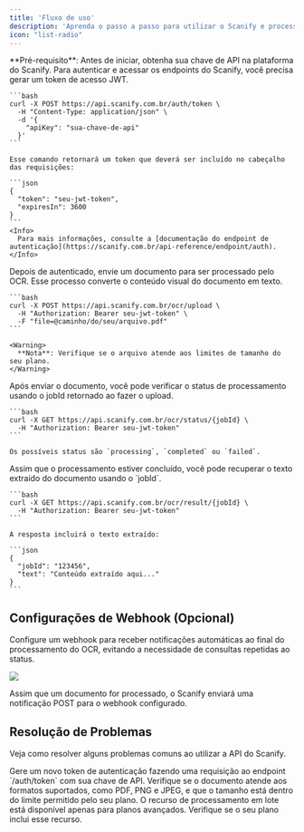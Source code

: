 ```yaml
---
title: 'Fluxo de uso'
description: 'Aprenda o passo a passo para utilizar o Scanify e processar documentos com OCR'
icon: "list-radio"
---
```


<Info>
  **Pré-requisito**: Antes de iniciar, obtenha sua chave de API na plataforma do Scanify.
</Info>

<Steps>
  <Step title="Obtenha o Token de Acesso">
    Para autenticar e acessar os endpoints do Scanify, você precisa gerar um token de acesso JWT.

    ```bash
    curl -X POST https://api.scanify.com.br/auth/token \
      -H "Content-Type: application/json" \
      -d '{
        "apiKey": "sua-chave-de-api"
      }'
    ```

    Esse comando retornará um token que deverá ser incluído no cabeçalho das requisições:

    ```json
    {
      "token": "seu-jwt-token",
      "expiresIn": 3600
    }
    ```
    <Info>
      Para mais informações, consulte a [documentação do endpoint de autenticação](https://scanify.com.br/api-reference/endpoint/auth).
    </Info>
  </Step>

  <Step title="Envie Documentos para OCR">
    Depois de autenticado, envie um documento para ser processado pelo OCR. Esse processo converte o conteúdo visual do documento em texto.

    ```bash
    curl -X POST https://api.scanify.com.br/ocr/upload \
      -H "Authorization: Bearer seu-jwt-token" \
      -F "file=@caminho/do/seu/arquivo.pdf"
    ```

    <Warning>
      **Nota**: Verifique se o arquivo atende aos limites de tamanho do seu plano.
    </Warning>
  </Step>
  <Step title="Consulte o Status do Processamento">
    Após enviar o documento, você pode verificar o status de processamento usando o jobId retornado ao fazer o upload.

    ```bash
    curl -X GET https://api.scanify.com.br/ocr/status/{jobId} \
      -H "Authorization: Bearer seu-jwt-token"
    ```

    Os possíveis status são `processing`, `completed` ou `failed`.
  </Step>
  <Step title="Obtenha o Resultado do OCR">
    Assim que o processamento estiver concluído, você pode recuperar o texto extraído do documento usando o `jobId`.

    ```bash
    curl -X GET https://api.scanify.com.br/ocr/result/{jobId} \
      -H "Authorization: Bearer seu-jwt-token"
    ```

    A resposta incluirá o texto extraído:

    ```json
    {
      "jobId": "123456",
      "text": "Conteúdo extraído aqui..."
    }
    ```
  </Step>
</Steps>

## Configurações de Webhook (Opcional)

Configure um webhook para receber notificações automáticas ao final do processamento do OCR, evitando a necessidade de consultas repetidas ao status.

<Frame>
  <img src="/images/checks-passed.png" style={{ borderRadius: '0.5rem' }} />
</Frame>

Assim que um documento for processado, o Scanify enviará uma notificação POST para o webhook configurado.

## Resolução de Problemas

Veja como resolver alguns problemas comuns ao utilizar a API do Scanify.

<AccordionGroup> 
  <Accordion title="Token de Autenticação Expirado"> Gere um novo token de autenticação fazendo uma requisição ao endpoint `/auth/token` com sua chave de API. </Accordion> 
  <Accordion title="Erro de Formato de Arquivo"> Verifique se o documento atende aos formatos suportados, como PDF, PNG e JPEG, e que o tamanho está dentro do limite permitido pelo seu plano. </Accordion> 
  <Accordion title="Erro 403 - Sem Acesso ao Processamento em Lote"> O recurso de processamento em lote está disponível apenas para planos avançados. Verifique se o seu plano inclui esse recurso. </Accordion> 
</AccordionGroup>

